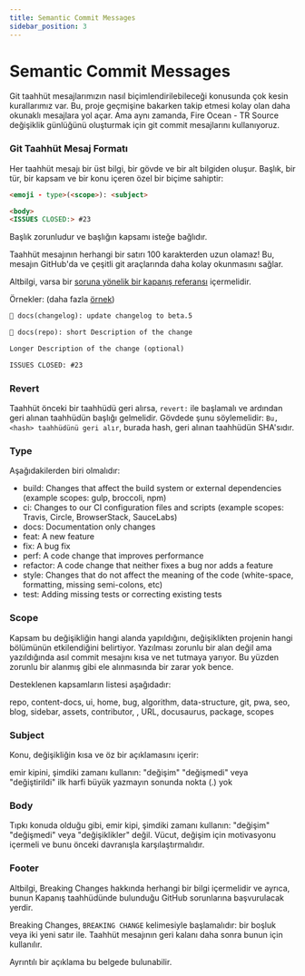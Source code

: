 ```yaml
---
title: Semantic Commit Messages
sidebar_position: 3
---
```


# Semantic Commit Messages

Git taahhüt mesajlarımızın nasıl biçimlendirilebileceği konusunda çok kesin kurallarımız var. Bu, proje geçmişine bakarken takip etmesi kolay olan daha okunaklı mesajlara yol açar. Ama aynı zamanda, Fire Ocean - TR Source değişiklik günlüğünü oluşturmak için git commit mesajlarını kullanıyoruz.

### Git Taahhüt Mesaj Formatı

Her taahhüt mesajı bir üst bilgi, bir gövde ve bir alt bilgiden oluşur. Başlık, bir tür, bir kapsam ve bir konu içeren özel bir biçime sahiptir:

```md
<emoji - type>(<scope>): <subject>

<body>
<ISSUES CLOSED:> #23
```

Başlık zorunludur ve başlığın kapsamı isteğe bağlıdır.

Taahhüt mesajının herhangi bir satırı 100 karakterden uzun olamaz! Bu, mesajın GitHub'da ve çeşitli git araçlarında daha kolay okunmasını sağlar.

Altbilgi, varsa bir [soruna yönelik bir kapanış referansı](https://docs.github.com/en/issues/tracking-your-work-with-issues/linking-a-pull-request-to-an-issue) içermelidir.

Örnekler: (daha fazla [örnek](https://github.com/Fire-Oceann/BB-TR-Kaynak/commits/develop))

```md
📝 docs(changelog): update changelog to beta.5
```

```md
📝 docs(repo): short Description of the change

Longer Description of the change (optional)

ISSUES CLOSED: #23
```

### Revert

Taahhüt önceki bir taahhüdü geri alırsa, `revert:` ile başlamalı ve ardından geri alınan taahhüdün başlığı gelmelidir. Gövdede şunu söylemelidir: `Bu, <hash> taahhüdünü geri alır`, burada hash, geri alınan taahhüdün SHA'sıdır.

### Type

Aşağıdakilerden biri olmalıdır:

- build: Changes that affect the build system or external dependencies (example scopes: gulp, broccoli, npm)
- ci: Changes to our CI configuration files and scripts (example scopes: Travis, Circle, BrowserStack, SauceLabs)
- docs: Documentation only changes
- feat: A new feature
- fix: A bug fix
- perf: A code change that improves performance
- refactor: A code change that neither fixes a bug nor adds a feature
- style: Changes that do not affect the meaning of the code (white-space, formatting, missing semi-colons, etc)
- test: Adding missing tests or correcting existing tests

### Scope

Kapsam bu değişikliğin hangi alanda yapıldığını, değişiklikten projenin hangi bölümünün etkilendiğini belirtiyor. Yazılması zorunlu bir alan değil ama yazıldığında asıl commit mesajını kısa ve net tutmaya yarıyor. Bu yüzden zorunlu bir alanmış gibi ele alınmasında bir zarar yok bence.

Desteklenen kapsamların listesi aşağıdadır:

repo, content-docs, ui, home, bug, algorithm, data-structure, git, pwa, seo, blog, sidebar, assets, contributor, , URL, docusaurus, package, scopes

### Subject

Konu, değişikliğin kısa ve öz bir açıklamasını içerir:

emir kipini, şimdiki zamanı kullanın: "değişim" "değişmedi" veya "değiştirildi"
ilk harfi büyük yazmayın
sonunda nokta (.) yok

### Body

Tıpkı konuda olduğu gibi, emir kipi, şimdiki zamanı kullanın: "değişim" "değişmedi" veya "değişiklikler" değil. Vücut, değişim için motivasyonu içermeli ve bunu önceki davranışla karşılaştırmalıdır.

### Footer

Altbilgi, Breaking Changes hakkında herhangi bir bilgi içermelidir ve ayrıca, bunun Kapanış taahhüdünde bulunduğu GitHub sorunlarına başvurulacak yerdir.

Breaking Changes, `BREAKING CHANGE` kelimesiyle başlamalıdır: bir boşluk veya iki yeni satır ile. Taahhüt mesajının geri kalanı daha sonra bunun için kullanılır.

Ayrıntılı bir açıklama bu belgede bulunabilir.
